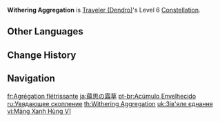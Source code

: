 {{Constellation Infobox
|image         = Constellation Withering Aggregation.png
|character     = Traveler (Dendro)
|level         = 6
|description   = The {{Color|Dendro DMG Bonus}} of the character under the effect of Overflowing Lotuslight as created by the Lea Lotus Lamp is increased by 12%. If the Lamp has experienced a Lotuslight Transfiguration previously, the character will also gain 12% DMG Bonus for the corresponding element.
|utility1      = Hydro DMG Bonus
|utility2      = Electro DMG Bonus
|utility3      = Pyro DMG Bonus
|utility4      = Dendro DMG Bonus
}}
'''Withering Aggregation''' is [[Traveler (Dendro)]]'s Level 6 [[Constellation]].

==Other Languages==
{{Other Languages
|en      = Withering Aggregation
|zhs     = 蕴思的霜草
|zhs_rm  = Yùnsī de Shuāngcǎo
|zht     = 蘊思的霜草
|zht_rm  = Yùnsī de Shuāngcǎo
|zh_tl   = 
|ja      = 蘊思の霜草
|ja_rm   = Unshi no Sousou{{Assumed}}
|ja_tl   = Aggregating Frost-Grass
|ko      = 생각의 서리풀
|ko_rm   = Saenggak-ui Seoripul
|ko_tl   = Frosty Grass of Thought
|es      = Marcescencia congregada
|es_tl   = Congregated Marcescence
|fr      = Agrégation flétrissante
|fr_tl   = Withering Aggregation
|ru      = Увядающее скопление
|ru_tl   = Withering Aggregation
|th      = Withering Aggregation
|vi      = Mảng Xanh Hùng Vĩ
|vi_tl   = 
|de      = Grübelndes Gras
|de_tl   = Pondering Grass
|id      = Withering Aggregation
|pt      = Acúmulo Envelhecido
|pt_tl   = 
|tr      = Düşünceli ve Solgun
|tr_tl   = Thoughtful and Pale
|it      = Agglomerato di Avvizzimento
|it_tl   = 
}}

==Change History==
{{Change History|3.0}}

==Navigation==
{{Talent Navbox|Traveler (Dendro)}}

[[fr:Agrégation flétrissante]]
[[ja:蘊思の霜草]]
[[pt-br:Acúmulo Envelhecido]]
[[ru:Увядающее скопление]]
[[th:Withering Aggregation]]
[[uk:Зів'яле єднання]]
[[vi:Mảng Xanh Hùng Vĩ]]